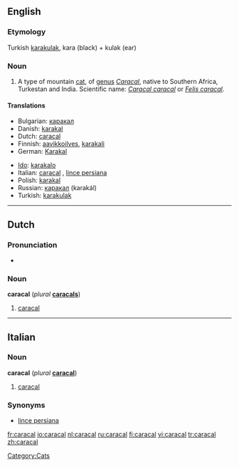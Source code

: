 ==English==

===Etymology===
Turkish [[karakulak]], kara (black) + kulak (ear)

===Noun===
{{wikipedia}}
{{en-noun}}

# A type of mountain [[cat]], of [[genus]] ''[[Caracal]]'', native to Southern Africa, Turkestan and India. Scientific name: ''[[Caracal caracal]]'' or ''[[Felis caracal]]''.

====Translations====
{{trans-top|''Caracal caracal''}}
*Bulgarian: [[каракал]]
*Danish: [[karakal]]
*Dutch: [[caracal#Dutch|caracal]] {{m}}
*Finnish: [[aavikkoilves]], [[karakali]]
*German: [[Karakal]] {{m}}
{{trans-mid}}
*[[Ido]]: [[karakalo]]
*Italian: [[#Italian|caracal]] {{m}}, [[lince persiana]] {{f}}
*Polish: [[karakal]]
*Russian: [[каракал]] (karakál) {{m}}
*Turkish: [[karakulak]]
{{trans-bottom}}

[[Category:Cats]]

----

==Dutch==

===Pronunciation===
*{{audio|Nl-caracal.ogg|audio}}

===Noun===
'''caracal''' {{m}} (''plural'' '''[[caracals]]''')

# [[caracal#English|caracal]]

----

==Italian==

===Noun===
'''caracal''' {{m}} (''plural'' '''[[caracal]]''')

# [[#English|caracal]]

===Synonyms===
*[[lince persiana]]

[[fr:caracal]]
[[io:caracal]]
[[nl:caracal]]
[[ru:caracal]]
[[fi:caracal]]
[[vi:caracal]]
[[tr:caracal]]
[[zh:caracal]]